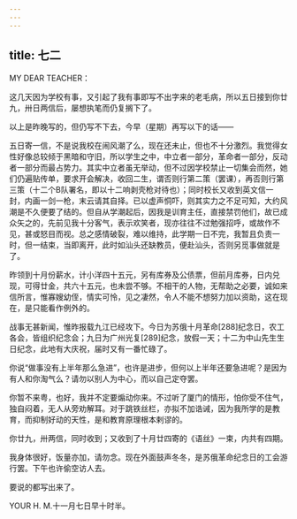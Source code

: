 ```yaml
---
---
---
```

title: 七二
---




MY DEAR TEACHER：

这几天因为学校有事，又引起了我有事即写不出字来的老毛病，所以五日接到你廿九，卅日两信后，屡想执笔而仍复搁下了。

以上是昨晚写的，但仍写不下去，今早（星期）再写以下的话——

五日寄一信，不是说我校在闹风潮了么，现在还未止，但也不十分激烈。我觉得女性好像总较倾于黑暗和守旧，所以学生之中，中立者一部分，革命者一部分，反动者一部分而最占势力。其实中立者虽无举动，但不过因学校禁止一切集会而然，她们仍遍贴传单，要求开会解决，收回二生，谓否则行第二策（罢课），再否则行第三策（十二个B队署名，即以十二响剥壳枪对待也）；同时校长又收到英文信一封，内画一剑一枪，末云请其自择。已以虚声恫吓，则其实力之不足可知，大约风潮是不久便要了结的。但自从学潮起后，因我是训育主任，直接禁罚他们，故已成众矢之的，先前见我十分客气，表示欢笑者，现亦往往不过勉强招呼，或故作不见，甚或怒目而视。总之感情破裂，难以维持，此学期一日不完，我暂且负责一时，但一结束，当即离开，此时如汕头还缺教员，便赴汕头，否则另觅事做就是了。

昨领到十月份薪水，计小洋四十五元，另有库券及公债票，但前月库券，日内兑现，可得廿金，共六十五元，也未尝不够。不相干的人物，无帮助之必要，诚如来信所言，惟寡嫂幼侄，情实可怜，见之凄然，令人不能不想努力加以资助，这在现在，是只能看作例外的。

战事无甚新闻，惟昨报载九江已经攻下。今日为苏俄十月革命[288]纪念日，农工各会，皆组织纪念会；九日为广州光复[289]纪念，放假一天；十二为中山先生生日纪念，此地有大庆祝，届时又有一番忙碌了。

你说“做事没有上半年那么急进”，也许是进步，但何以上半年还要急进呢？是因为有人和你淘气么？请勿以别人为中心，而以自己定夺罢。

你暂不来粤，也好，我并不定要煽动你来。不过听了厦门的情形，怕你受不住气，独自闷着，无人从旁劝解耳。对于跳铁丝栏，亦拟不加诰诫，因为我所学的是教育，而抑制好动的天性，是和教育原理根本剌谬的。

你廿九，卅两信，同时收到；又收到了十月廿四寄的《语丝》一束，内共有四期。

我身体很好，饭量亦加，请勿念。现在外面鼓声冬冬，是苏俄革命纪念日的工会游行罢。下午也许偷空访人去。

要说的都写出来了。

YOUR H. M.十一月七日早十时半。